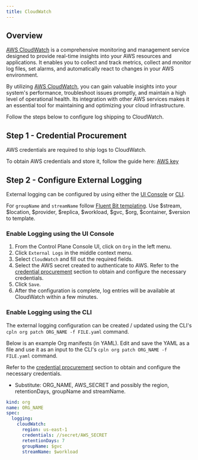 ```yaml
---
title: CloudWatch
---
```


## Overview

[AWS CloudWatch](https://aws.amazon.com/cloudwatch/) is a comprehensive monitoring and management service designed to provide real-time insights into your AWS resources and applications. It enables you to collect and track metrics, collect and monitor log files, set alarms, and automatically react to changes in your AWS environment.

By utilizing [AWS CloudWatch](https://aws.amazon.com/cloudwatch/), you can gain valuable insights into your system's performance, troubleshoot issues promptly, and maintain a high level of operational health. Its integration with other AWS services makes it an essential tool for maintaining and optimizing your cloud infrastructure.

Follow the steps below to configure log shipping to CloudWatch.

## Step 1 - Credential Procurement

AWS credentials are required to ship logs to CloudWatch.

To obtain AWS credentials and store it, follow the guide here: [AWS key](/reference/secret#amazon-web-services-aws)

## Step 2 - Configure External Logging

External logging can be configured by using either the [UI Console](#enable-logging-using-the-ui-console) or [CLI](#enable-logging-using-the-cli).

<Tip>

For `groupName` and `streamName` follow [Fluent Bit templating](https://docs.fluentbit.io/manual/administration/configuring-fluent-bit/classic-mode/record-accessor#limitations-of-record_accessor-templating). Use $stream, $location, $provider, $replica, $workload, $gvc, $org, $container, $version to template.

</Tip>

### Enable Logging using the UI Console

1. From the Control Plane Console UI, click on `Org` in the left menu.
2. Click `External Logs` in the middle context menu.
3. Select `CloudWatch` and fill out the required fields.
4. Select the AWS secret created to authenticate to AWS. Refer to the [credential procurement](#step-1-credential-procurement) section to obtain and configure the necessary credentials.
5. Click `Save`.
6. After the configuration is complete, log entries will be available at CloudWatch within a few minutes.

### Enable Logging using the CLI

The external logging configuration can be created / updated using the CLI's `cpln org patch ORG_NAME -f FILE.yaml` command.

Below is an example Org manifests (in YAML). Edit and save the YAML as a file and use it as an input to the CLI's `cpln org patch ORG_NAME -f FILE.yaml` command.

Refer to the [credential procurement](#step-1-credential-procurement) section to obtain and configure the necessary credentials.

- Substitute: ORG_NAME, AWS_SECRET and possibly the region, retentionDays, groupName and streamName.

```yaml YAML
kind: org
name: ORG_NAME
spec:
  logging:
    cloudWatch:
      region: us-east-1
      credentials: //secret/AWS_SECRET
      retentionDays: 7
      groupName: $gvc
      streamName: $workload
```
